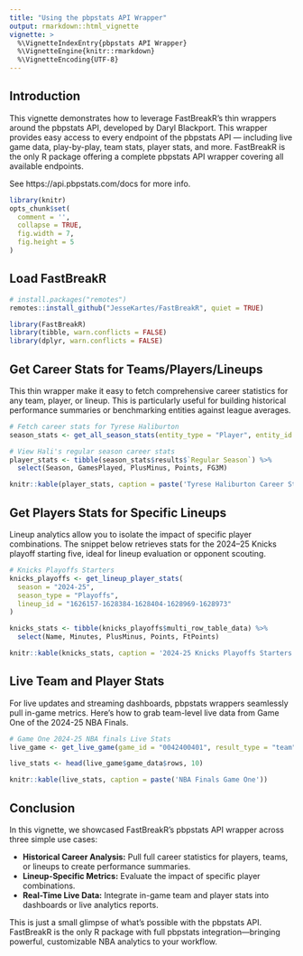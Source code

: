 ```yaml
---
title: "Using the pbpstats API Wrapper"
output: rmarkdown::html_vignette
vignette: >
  %\VignetteIndexEntry{pbpstats API Wrapper}
  %\VignetteEngine{knitr::rmarkdown}
  %\VignetteEncoding{UTF-8}
---
```


## Introduction

This vignette demonstrates how to leverage FastBreakR’s thin wrappers
around the pbpstats API, developed by Daryl Blackport. This wrapper provides easy access to every
endpoint of the pbpstats API — including live game data, play-by-play, team stats, player stats,
and more. FastBreakR is the only R package offering a complete pbpstats API wrapper covering all
available endpoints.

See https://api.pbpstats.com/docs for more info.

```r
library(knitr)
opts_chunk$set(
  comment = '',
  collapse = TRUE,
  fig.width = 7,
  fig.height = 5
)
```

## Load FastBreakR

```r
# install.packages("remotes")
remotes::install_github("JesseKartes/FastBreakR", quiet = TRUE)

library(FastBreakR)
library(tibble, warn.conflicts = FALSE)
library(dplyr, warn.conflicts = FALSE)
```

## Get Career Stats for Teams/Players/Lineups

This thin wrapper make it easy to fetch comprehensive career statistics for any team, player,
or lineup. This is particularly useful for building historical performance summaries or
benchmarking entities against league averages.

```r
# Fetch career stats for Tyrese Haliburton
season_stats <- get_all_season_stats(entity_type = "Player", entity_id = "1630169")

# View Hali's regular season career stats
player_stats <- tibble(season_stats$results$`Regular Season`) %>%
  select(Season, GamesPlayed, PlusMinus, Points, FG3M)

knitr::kable(player_stats, caption = paste('Tyrese Haliburton Career Stats'))
```

## Get Players Stats for Specific Lineups

Lineup analytics allow you to isolate the impact of specific player combinations.
The snippet below retrieves stats for the 2024–25 Knicks playoff starting five, ideal for lineup
evaluation or opponent scouting.

```r
# Knicks Playoffs Starters
knicks_playoffs <- get_lineup_player_stats(
  season = "2024-25",
  season_type = "Playoffs",
  lineup_id = "1626157-1628384-1628404-1628969-1628973"
)

knicks_stats <- tibble(knicks_playoffs$multi_row_table_data) %>%
  select(Name, Minutes, PlusMinus, Points, FtPoints)

knitr::kable(knicks_stats, caption = '2024-25 Knicks Playoffs Starters')
```

## Live Team and Player Stats

For live updates and streaming dashboards, pbpstats wrappers seamlessly pull in-game metrics.
Here’s how to grab team-level live data from Game One of the 2024-25 NBA Finals.

```r
# Game One 2024-25 NBA finals Live Stats
live_game <- get_live_game(game_id = "0042400401", result_type = "team")

live_stats <- head(live_game$game_data$rows, 10)

knitr::kable(live_stats, caption = paste('NBA Finals Game One'))
```

## Conclusion

In this vignette, we showcased FastBreakR’s pbpstats API wrapper across three simple use cases:

- **Historical Career Analysis:** Pull full career statistics for players, teams, or lineups to create performance summaries.
- **Lineup-Specific Metrics:** Evaluate the impact of specific player combinations.
- **Real-Time Live Data:** Integrate in-game team and player stats into dashboards or live analytics
	reports.

This is just a small glimpse of what’s possible with the pbpstats API. FastBreakR is the only R
package with full pbpstats integration—bringing powerful, customizable NBA analytics to your 
workflow.

